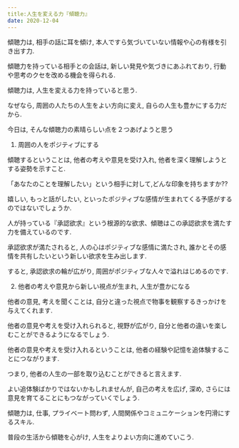 ```yaml
---
title:人生を変える力『傾聴力』
date: 2020-12-04
---
```

傾聴力は, 相手の話に耳を傾け, 本人ですら気づいていない情報や心の有様を引き出す力.


傾聴力を持っている相手との会話は, 新しい発見や気づきにあふれており, 行動や思考のクセを改める機会を得られる.


傾聴力は, 人生を変える力を持っていると思う.


なぜなら, 周囲の人たちの人生をよい方向に変え, 自らの人生も豊かにする力だから.


今日は, そんな傾聴力の素晴らしい点を２つあげようと思う


1. 周囲の人をポジティブにする


傾聴するということは, 他者の考えや意見を受け入れ, 他者を深く理解しようとする姿勢を示すこと.


「あなたのことを理解したい」という相手に対して,どんな印象を持ちますか??


嬉しい, もっと話がしたい, といったポジティブな感情が生まれてくる予感がするのではないでしょうか.


人が持っている『承認欲求』という根源的な欲求、傾聴はこの承認欲求を満たす力を備えているのです.


承認欲求が満たされると, 人の心はポジティブな感情に満たされ, 誰かとその感情を共有したいという新しい欲求を生み出します.


すると, 承認欲求の輪が広がり, 周囲がポジティブな人々で溢れはじめるのです.


2. 他者の考えや意見から新しい視点が生まれ, 人生が豊かになる


他者の意見, 考えを聞くことは, 自分と違った視点で物事を観察するきっかけを与えてくれます.


他者の意見や考えを受け入れられると, 視野が広がり, 自分と他者の違いを楽しむことができるようになるでしょう.


他者の意見や考えを受け入れるということは, 他者の経験や記憶を追体験することにつながります.


つまり, 他者の人生の一部を取り込むことができると言えます.


よい追体験ばかりではないかもしれませんが, 自己の考えを広げ, 深め, さらには意見を育てることにもつながっていくでしょう.




傾聴力は, 仕事, プライベート問わず, 人間関係やコミュニケーションを円滑にするスキル.


普段の生活から傾聴を心がけ, 人生をよりよい方向に進めていこう.
